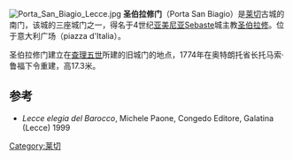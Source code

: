 [[File:Porta_San_Biagio_Lecce.jpg|thumb]]
'''圣伯拉修门'''（Porta San Biagio）是[[莱切|莱切]]古城的南门，该城的三座城门之一，得名于4世纪[[亚美尼亚|亚美尼亚]]Sebaste城主教[[圣伯拉修|圣伯拉修]]。位于意大利广场（piazza d'Italia）。

圣伯拉修门建立在[[查理五世|查理五世]]所建的旧城门的地点，1774年在奥特朗托省长托马索·鲁福下令重建，高17.3米。

==参考==
*''Lecce elegia del Barocco'', Michele Paone, Congedo Editore, Galatina (Lecce) 1999

[[Category:莱切|Category:莱切]]